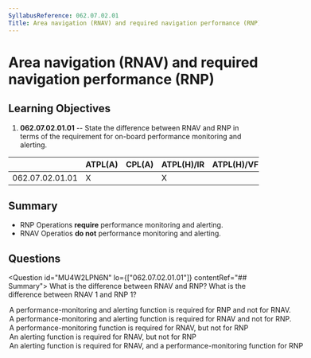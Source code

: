 ```yaml
---
SyllabusReference: 062.07.02.01
Title: Area navigation (RNAV) and required navigation performance (RNP)
---
```


# Area navigation (RNAV) and required navigation performance (RNP)

## Learning Objectives

1. **062.07.02.01.01** -- State the difference between RNAV and RNP in terms of
   the requirement for on-board performance monitoring and alerting.

|                 | ATPL(A) | CPL(A) | ATPL(H)/IR | ATPL(H)/VFR | CPL(H) | IR  | CBIR(A) |
| --------------- | ------- | ------ | ---------- | ----------- | ------ | --- | ------- |
| 062.07.02.01.01 | X       |        | X          |             |        | X   | X       |

## Summary

- RNP Operations **require** performance monitoring and alerting.
- RNAV Operatios **do not** performance monitoring and alerting.

## Questions

<Question id="MU4W2LPN6N" lo={["062.07.02.01.01"]} contentRef="## Summary">
  <Text variant="oneCorrect">What is the difference between RNAV and RNP?</Text>
  <Text variant="oneCorrect">
    What is the difference between RNAV 1 and RNP 1?
  </Text>
  <Option subject={[[]]}>
    A performance-monitoring and alerting function is required for RNP and not
    for RNAV.
  </Option>
  <Option>
    A performance-monitoring and alerting function is required for RNAV and not
    for RNP.
  </Option>
  <Option>
    A performance-monitoring function is required for RNAV, but not for RNP
  </Option>
  <Option>An alerting function is required for RNAV, but not for RNP</Option>
  <Option>
    An alerting function is required for RNAV, and a performance-monitoring
    function for RNP
  </Option>
</Question>
